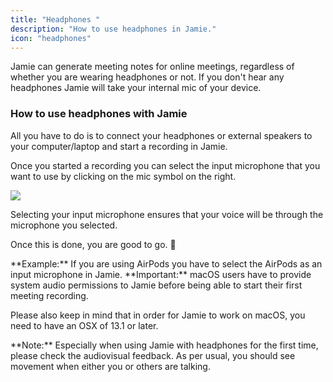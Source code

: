 ```yaml
---
title: "Headphones "
description: "How to use headphones in Jamie."
icon: "headphones"
---
```


Jamie can generate meeting notes for online meetings, regardless of whether you are wearing headphones or not. If  you don't hear any headphones Jamie will take your internal mic of your device.&#x20;

### How to use headphones with Jamie

All you have to do is to connect your headphones or external speakers to your computer/laptop and start a recording in Jamie.

Once you started a recording you can select the input microphone that you want to use by clicking on the mic symbol on the right.&#x20;

![](/Screenshot2025-02-12at13.34.32.png)

Selecting your input microphone ensures that your voice will be through the microphone you selected.&#x20;

Once this is done, you are good to go. 🎉

<Tip>
  **Example:** If you are using AirPods you have to select the AirPods as an input microphone in Jamie.
</Tip>

<Warning>
  **Important:** macOS users have to provide system audio permissions to Jamie before being able to start their first meeting recording.

  Please also keep in mind that in order for Jamie to work on macOS, you need to have an OSX of 13.1 or later.
</Warning>

<Note>
  **Note:** Especially when using Jamie with headphones for the first time, please check the audiovisual feedback. As per usual, you should see movement when either you or others are talking.
</Note>